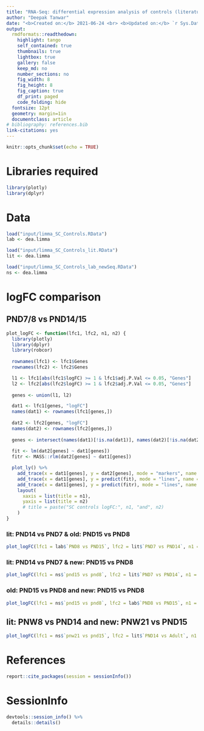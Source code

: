 ```yaml
---
title: "RNA-Seq: differential expression analysis of controls (literature)"
author: "Deepak Tanwar"
date: "<b>Created on:</b> 2021-06-24 <br> <b>Updated on:</b> `r Sys.Date()`"
output:
  rmdformats::readthedown:
    highlight: tango
    self_contained: true
    thumbnails: true
    lightbox: true
    gallery: false
    keep_md: no
    number_sections: no
    fig_width: 8
    fig_height: 8
    fig_caption: true
    df_print: paged
    code_folding: hide
  fontsize: 12pt
  geometry: margin=1in
  documentclass: article
# bibliography: references.bib
link-citations: yes
---
```


```r
knitr::opts_chunk$set(echo = TRUE)
```

# Libraries required
```r
library(plotly)
library(dplyr)
```


# Data
```r
load("input/limma_SC_Controls.RData")
lab <- dea.limma

load("input/limma_SC_Controls_lit.RData")
lit <- dea.limma

load("input/limma_SC_Controls_lab_newSeq.RData")
ns <- dea.limma
```

# logFC comparison

## PND7/8 vs PND14/15 {.tabset .tabset-pills}

```r
plot_logFC <- function(lfc1, lfc2, n1, n2) {
  library(plotly)
  library(dplyr)
  library(robcor)
  
  rownames(lfc1) <- lfc1$Genes
  rownames(lfc2) <- lfc2$Genes

  l1 <- lfc1[abs(lfc1$logFC) >= 1 & lfc1$adj.P.Val <= 0.05, "Genes"]
  l2 <- lfc2[abs(lfc2$logFC) >= 1 & lfc2$adj.P.Val <= 0.05, "Genes"]
  
  genes <- union(l1, l2)

  dat1 <- lfc1[genes, "logFC"]
  names(dat1) <- rownames(lfc1[genes,])
  
  dat2 <- lfc2[genes, "logFC"]
  names(dat2) <- rownames(lfc2[genes,])
  
  genes <- intersect(names(dat1)[!is.na(dat1)], names(dat2)[!is.na(dat2)])
  
  fit <- lm(dat2[genes] ~ dat1[genes])
  fitr <- MASS::rlm(dat2[genes] ~ dat1[genes])

  plot_ly() %>%
    add_trace(x = dat1[genes], y = dat2[genes], mode = "markers", name = "Genes") %>%
    add_trace(x = dat1[genes], y = predict(fit), mode = "lines", name = "lm") %>%
    add_trace(x = dat1[genes], y = predict(fitr), mode = "lines", name = "rlm") %>%
    layout(
      xaxis = list(title = n1),
      yaxis = list(title = n2)
      # title = paste("SC controls logFC:", n1, "and", n2)
    )
}
```

### lit: PND14 vs PND7 & old: PND15 vs PND8

```r
plot_logFC(lfc1 = lab$`PND8 vs PND15`, lfc2 = lit$`PND7 vs PND14`, n1 = "old: PND15 vs PND8", n2 = "lit: PND14 vs PND7")
```

### lit: PND14 vs PND7 & new: PND15 vs PND8

```r
plot_logFC(lfc1 = ns$`pnd15 vs pnd8`, lfc2 = lit$`PND7 vs PND14`, n1 = "new: PND15 vs PND8", n2 = "lit: PND14 vs PND7")
```

### old: PND15 vs PND8 and new: PND15 vs PND8

```r
plot_logFC(lfc1 = ns$`pnd15 vs pnd8`, lfc2 = lab$`PND8 vs PND15`, n1 = "new: PND15 vs PND8", n2 = "old: PND15 vs PND8")
```


## lit: PNW8 vs PND14 and new: PNW21 vs PND15

```r
plot_logFC(lfc1 = ns$`pnw21 vs pnd15`, lfc2 = lit$`PND14 vs Adult`, n1 = "new: PNW21 vs PND15", n2 = "lit: PNW8 vs PND14")
```


# References
```r
report::cite_packages(session = sessionInfo())
```

# SessionInfo
```r
devtools::session_info() %>%
  details::details()
```
